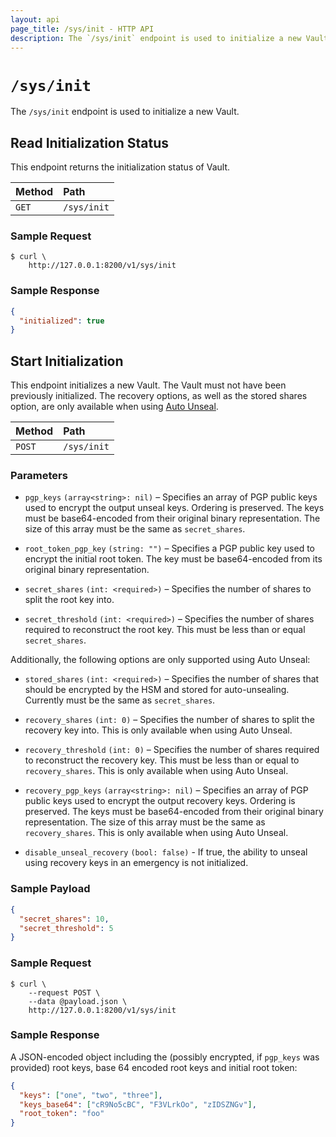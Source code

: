 ```yaml
---
layout: api
page_title: /sys/init - HTTP API
description: The `/sys/init` endpoint is used to initialize a new Vault.
---
```


# `/sys/init`

The `/sys/init` endpoint is used to initialize a new Vault.

## Read Initialization Status

This endpoint returns the initialization status of Vault.

| Method | Path        |
| :----- | :---------- |
| `GET`  | `/sys/init` |

### Sample Request

```shell-session
$ curl \
    http://127.0.0.1:8200/v1/sys/init
```

### Sample Response

```json
{
  "initialized": true
}
```

## Start Initialization

This endpoint initializes a new Vault. The Vault must not have been previously
initialized. The recovery options, as well as the stored shares option, are only
available when using [Auto Unseal](/vault/docs/concepts/seal#auto-unseal).

| Method | Path        |
| :----- | :---------- |
| `POST`  | `/sys/init` |

### Parameters

- `pgp_keys` `(array<string>: nil)` – Specifies an array of PGP public keys used
  to encrypt the output unseal keys. Ordering is preserved. The keys must be
  base64-encoded from their original binary representation. The size of this
  array must be the same as `secret_shares`.

- `root_token_pgp_key` `(string: "")` – Specifies a PGP public key used to
  encrypt the initial root token. The key must be base64-encoded from its
  original binary representation.

- `secret_shares` `(int: <required>)` – Specifies the number of shares to
  split the root key into.

- `secret_threshold` `(int: <required>)` – Specifies the number of shares
  required to reconstruct the root key. This must be less than or equal
  `secret_shares`.

Additionally, the following options are only supported using Auto Unseal:

- `stored_shares` `(int: <required>)` – Specifies the number of shares that
  should be encrypted by the HSM and stored for auto-unsealing. Currently must
  be the same as `secret_shares`.

- `recovery_shares` `(int: 0)` – Specifies the number of shares to
  split the recovery key into. This is only available when using Auto Unseal.

- `recovery_threshold` `(int: 0)` – Specifies the number of shares
  required to reconstruct the recovery key. This must be less than or equal to
  `recovery_shares`. This is only available when using Auto Unseal.

- `recovery_pgp_keys` `(array<string>: nil)` – Specifies an array of PGP public
  keys used to encrypt the output recovery keys. Ordering is preserved. The keys
  must be base64-encoded from their original binary representation. The size of
  this array must be the same as `recovery_shares`. This is only available when using Auto Unseal.

- `disable_unseal_recovery` `(bool: false)` - If true, the ability to unseal
  using recovery keys in an emergency is not initialized.

### Sample Payload

```json
{
  "secret_shares": 10,
  "secret_threshold": 5
}
```

### Sample Request

```shell-session
$ curl \
    --request POST \
    --data @payload.json \
    http://127.0.0.1:8200/v1/sys/init
```

### Sample Response

A JSON-encoded object including the (possibly encrypted, if `pgp_keys` was
provided) root keys, base 64 encoded root keys and initial root token:

```json
{
  "keys": ["one", "two", "three"],
  "keys_base64": ["cR9No5cBC", "F3VLrkOo", "zIDSZNGv"],
  "root_token": "foo"
}
```
